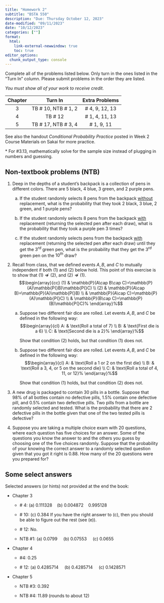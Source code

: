 ```yaml
---
title: "Homework 2"
subtitle: "BSTA 550"
description: "Due: Thursday October 12, 2023"
date-modified: "09/11/2023"
date: "10/12/2023"
categories: [""]
format: 
  html:
    link-external-newwindow: true
    toc: true
editor_options: 
  chunk_output_type: console
---
```


Complete all of the problems listed below. Only turn in the ones listed in the "Turn In" column. Please submit problems in the order they are listed.

*You must show all of your work to receive credit.*

::: center
| Chapter |        Turn In        | Extra Problems  |
|:-------:|:---------------------:|:---------------:|
|    3    | TB \# 10, NTB \# 1, 2 | \# 4, 9, 12, 13 |
|    4    |       TB \# 12        | \# 1, 4, 11, 13 |
|    5    | TB \# 17, NTB \# 3, 4 |   \# 1, 9, 11   |
:::

See also the handout *Conditional Probability Practice* posted in Week 2 Course Materials on Sakai for more practice.

\* For #3.13, mathematically solve for the sample size instead of plugging in numbers and guessing.

## Non-textbook problems (NTB)

1.  Deep in the depths of a student's backpack is a collection of pens in different colors. There are 5 black, 4 blue, 3 green, and 2 purple pens.

    a.  If the student randomly selects 8 pens from the backpack [without]{.underline} replacement, what is the probability that they took 2 black, 3 blue, 2 green, and 1 purple pens?

    b.  If the student randomly selects 8 pens from the backpack [with]{.underline} replacement (returning the selected pen after each draw), what is the probability that they took a purple pen 3 times?

    c.  If the student randomly selects pens from the backpack [with]{.underline} replacement (returning the selected pen after each draw) until they get the $3^{rd}$ green pen, what is the probability that they get the $3^{rd}$ green pen on the $10^{th}$ draw?

2.  Recall from class, that we defined events $A,B,$ and $C$ to mutually independent if both (1) and (2) below hold. This point of this exercise is to show that $(1)\nRightarrow (2),$ and $(2)\nRightarrow (1).$ $$\begin{array}{cc}
        (1) & \mathbb{P}(A\cap B\cap C)=\mathbb{P}(A)\mathbb{P(}B)\mathbb{P(}C) \\ 
        (2) & \mathbb{P}(A\cap B)=\mathbb{P}(A)\mathbb{P(}B) \\ 
        & \mathbb{P}(A\cap C)=\mathbb{P}(A)\mathbb{P(}C) \\ 
        & \mathbb{P}(B\cap C)=\mathbb{P}(B)\mathbb{P(}C)%
        \end{array}%$$

    a.  Suppose two different fair dice are rolled. Let events $A,B,$ and $C$ be defined in the following way: $$\begin{array}{cl}
        A: & \text{Roll a total of 7} \\ 
        B: & \text{First die is a 6} \\ 
        C: & \text{Second die is a 2}%
        \end{array}%$$

        Show that condition $(2)$ holds, but that condition $(1)$ does not.

    b.  Suppose two different fair dice are rolled. Let events $A,B,$ and $C$ be defined in the following way: $$\begin{array}{cl}
        A: & \text{Roll a 1 or 2 on the first die} \\ 
        B: & \text{Roll a 3, 4, or 5 on the second die} \\ 
        C: & \text{Roll a total of 4, 11, or 12}%
        \end{array}%$$

        Show that condition $(1)$ holds, but that condition $(2)$ does not.

3.  A new drug is packaged to contain 30 pills in a bottle. Suppose that 98% of all bottles contain no defective pills, 1.5% contain one defective pill, and 0.5% contain two defective pills. Two pills from a bottle are randomly selected and tested. What is the probability that there are 2 defective pills in the bottle given that one of the two tested pills is defective?

4.  Suppose you are taking a multiple choice exam with 20 questions, where each question has five choices for an answer. Some of the questions you know the answer to and the others you guess by choosing one of the five choices randomly. Suppose that the probability of your knowing the correct answer to a randomly selected question given that you got it right is 0.88. How many of the 20 questions were you prepared for?

## Some select answers

Selected answers (or hints) not provided at the end the book:

-   Chapter 3

    -   \# 4: (a) 0.111328    (b) 0.004872    0.995128

    -   \# 10: (c) 0.384 If you have the right answer to (c), then you should be able to figure out the rest (see (e)).

    -   \# 12: No.

    -   NTB #1: (a) 0.0799     (b) 0.07553     (c) 0.0655

-   Chapter 4

    -   #4: 0.25

    -   \# 12: (a) 0.4285714     (b) 0.4285714     (c) 0.1428571

-   Chapter 5

    -   NTB #3: 0.392

    -   NTB #4: 11.89 (rounds to about 12)

